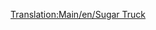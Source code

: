 [[Translation:Main/en/Sugar Truck]]{{en/-}}{{Template:Vagoni/It
|Picture=[[File:en/Sugartruck.png]]
|Name=Carro per zucchero
|NormalCost=€ 2.062
|NormalWeight=19 / 49 t
|NormalCapacity=30 tonnellate di zucchero
|MonoCost="
|MonoWeight=19 / 54 t
|MonoCapacity=35 tonnellate di zucchero
|MagCost="
|MagWeight=19 / 56 t
|MagCapacity=37 tonnellate di zucchero
|Description=Per il trasporto dalle miniere di zucchero alle fabbriche di caramelle. Solo nel Toyland.
}}